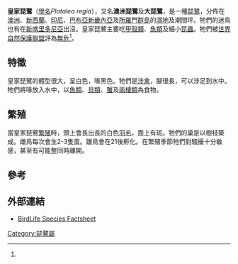 {{Speciesbox
| name = 皇家琵鷺
| image = Royal Spoonbill mouth open.jpg
| image_width = 250px
| status = LC
| status_system = iucn3.1
| status_ref  = <ref name=iucn>{{IUCN2009|assessors=BirdLife International|year=2009|id=49637|title=Platalea regia|downloaded=2010-02-07}}</ref>
| genus = Platalea
| species = regia
| authority = [[約翰·古爾德|Gould]], 1838
}}
'''皇家琵鷺'''（[[學名|學名]]''Platalea regia''），又名'''澳洲琵鷺'''及'''大琵鷺'''，是一種[[琵鷺|琵鷺]]，分佈在[[澳洲|澳洲]]、[[新西蘭|新西蘭]]、[[印尼|印尼]]、[[巴布亞新畿內亞|巴布亞新畿內亞]]及[[所羅門群島|所羅門群島]]的[[濕地|濕地]]及潮間坪。牠們的迷鳥也有在[[新喀里多尼亞|新喀里多尼亞]]出沒。皇家琵鷺主要吃[[甲殼類|甲殼類]]、[[魚類|魚類]]及細小[[昆蟲|昆蟲]]。牠們被[[世界自然保護聯盟|世界自然保護聯盟]]評為[[無危|無危]]<ref name=iucn/>。

== 特徵 ==
皇家琵鷺的體型很大，呈白色，喙黑色。牠們是[[涉禽|涉禽]]，腳很長，可以涉足到水中。牠們將喙放入水中，以[[魚類|魚類]]、[[貝類|貝類]]、[[蟹|蟹]]及[[兩棲類|兩棲類]]為食物。

== 繁殖 ==
當皇家琵鷺[[繁殖|繁殖]]時，頭上會長出長的白色[[羽毛|羽毛]]，面上有斑。牠們的巢是以樹枝築成。雌鳥每次會生2-3隻蛋。雛鳥會在21後孵化。在繁殖季節牠們對騷擾十分敏感，甚至有可能整同時離開。

== 參考 ==
{{reflist}}

== 外部連結 ==
{{wikispecies|Platalea regia}}
{{Commons category|Platalea regia}}
* [http://www.birdlife.org/datazone/species/index.html?action=SpcHTMDetails.asp&sid=3803&m=0 BirdLife Species Factsheet] {{Wayback|url=http://www.birdlife.org/datazone/species/index.html?action=SpcHTMDetails.asp&sid=3803&m=0 |date=20090105151511 }}
{{Taxonbar|from=Q722981}}

[[Category:琵鷺屬|Category:琵鷺屬]]